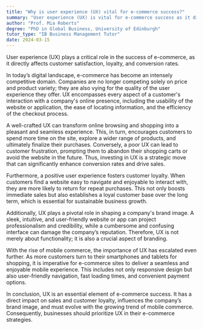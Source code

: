 ```yaml
---
title: "Why is user experience (UX) vital for e-commerce success?"
summary: "User experience (UX) is vital for e-commerce success as it directly influences customer satisfaction, loyalty, and conversion rates."
author: "Prof. Mia Roberts"
degree: "PhD in Global Business, University of Edinburgh"
tutor_type: "IB Business Management Tutor"
date: 2024-03-15
---
```


User experience (UX) plays a critical role in the success of e-commerce, as it directly affects customer satisfaction, loyalty, and conversion rates.

In today’s digital landscape, e-commerce has become an intensely competitive domain. Companies are no longer competing solely on price and product variety; they are also vying for the quality of the user experience they offer. UX encompasses every aspect of a customer's interaction with a company's online presence, including the usability of the website or application, the ease of locating information, and the efficiency of the checkout process.

A well-crafted UX can transform online browsing and shopping into a pleasant and seamless experience. This, in turn, encourages customers to spend more time on the site, explore a wider range of products, and ultimately finalize their purchases. Conversely, a poor UX can lead to customer frustration, prompting them to abandon their shopping carts or avoid the website in the future. Thus, investing in UX is a strategic move that can significantly enhance conversion rates and drive sales.

Furthermore, a positive user experience fosters customer loyalty. When customers find a website easy to navigate and enjoyable to interact with, they are more likely to return for repeat purchases. This not only boosts immediate sales but also establishes a loyal customer base over the long term, which is essential for sustainable business growth.

Additionally, UX plays a pivotal role in shaping a company's brand image. A sleek, intuitive, and user-friendly website or app can project professionalism and credibility, while a cumbersome and confusing interface can damage the company’s reputation. Therefore, UX is not merely about functionality; it is also a crucial aspect of branding.

With the rise of mobile commerce, the importance of UX has escalated even further. As more customers turn to their smartphones and tablets for shopping, it is imperative for e-commerce sites to deliver a seamless and enjoyable mobile experience. This includes not only responsive design but also user-friendly navigation, fast loading times, and convenient payment options.

In conclusion, UX is an essential element of e-commerce success. It has a direct impact on sales and customer loyalty, influences the company’s brand image, and must evolve with the growing trend of mobile commerce. Consequently, businesses should prioritize UX in their e-commerce strategies.
    